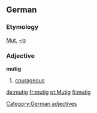==German==
===Etymology===
[[Mut]], [[-ig]]
===Adjective===
'''mutig'''

# [[courageous]]

[[Category:German adjectives]]

[[de:mutig]]
[[fr:mutig]]
[[pt:Mutig]]
[[fi:mutig]]